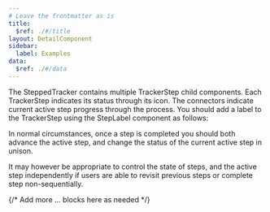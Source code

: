 ```yaml
---
# Leave the frontmatter as is
title:
  $ref: ./#/title
layout: DetailComponent
sidebar:
  label: Examples
data:
  $ref: ./#/data
---
```


<LivePreviewControls>

<LivePreview componentName="component-name" exampleName="ComponentExample" title="Basic Features">

The SteppedTracker contains multiple TrackerStep child components. Each TrackerStep indicates its status through its icon. The connectors indicate current active step progress through the process. You should add a label to the TrackerStep using the StepLabel component as follows:

</LivePreview>

<LivePreview componentName="component-name" exampleName="ComponentExample" title="Step Progression">

In normal circumstances, once a step is completed you should both advance the active step, and change the status of the current active step in unison.

</LivePreview>

<LivePreview componentName="component-name" exampleName="ComponentExample" title="Auto Progression">

It may however be appropriate to control the state of steps, and the active step independently if users are able to revisit previous steps or complete step non-sequentially.

</LivePreview>

{/* Add more <LivePreview>...</LivePreview> blocks here as needed */}

</LivePreviewControls>
